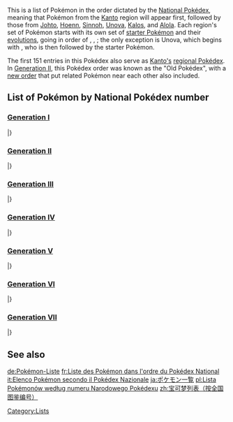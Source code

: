 {{shortcut|3|Ndex|Olddex|Natdex}}
This is a list of Pokémon in the order dictated by the [[National Pokédex]], meaning that Pokémon from the [[Kanto]] region will appear first, followed by those from [[Johto]], [[Hoenn]], [[Sinnoh]], [[Unova]], [[Kalos]], and [[Alola]]. Each region's set of Pokémon starts with its own set of [[starter Pokémon]] and their [[evolution]]s, going in order of {{t|Grass}}, {{t|Fire}}, {{t|Water}}; the only exception is Unova, which begins with {{p|Victini}}, who is then followed by the starter Pokémon.

The first 151 entries in this Pokédex also serve as [[List of Pokémon by Kanto Pokédex number|Kanto's]] [[regional Pokédex]]. In [[Generation II]], this Pokédex order was known as the "Old Pokédex", with a [[List of Pokémon by New Pokédex number|new order]] that put related Pokémon near each other also included. 

==List of Pokémon by National Pokédex number==
===[[Generation I]]===
{{rdexh|red|green|dexname={{color2|000|List of Pokémon by Kanto Pokédex number|Kdex}}}}
{{rdex|001|001|Bulbasaur|2|Grass|Poison}}
{{rdex|002|002|Ivysaur|2|Grass|Poison}}
{{rdex|003|003|Venusaur|2|Grass|Poison}}
{{rdex|004|004|Charmander|1|Fire}}
{{rdex|005|005|Charmeleon|1|Fire}}
{{rdex|006|006|Charizard|2|Fire|Flying}}
{{rdex|007|007|Squirtle|1|Water}}
{{rdex|008|008|Wartortle|1|Water}}
{{rdex|009|009|Blastoise|1|Water}}
{{rdex|010|010|Caterpie|1|Bug}}
{{rdex|011|011|Metapod|1|Bug}}
{{rdex|012|012|Butterfree|2|Bug|Flying}}
{{rdex|013|013|Weedle|2|Bug|Poison}}
{{rdex|014|014|Kakuna|2|Bug|Poison}}
{{rdex|015|015|Beedrill|2|Bug|Poison}}
{{rdex|016|016|Pidgey|2|Normal|Flying}}
{{rdex|017|017|Pidgeotto|2|Normal|Flying}}
{{rdex|018|018|Pidgeot|2|Normal|Flying}}
{{rdex|019|019|Rattata|1|Normal}}
{{rdex||019A|Rattata|2|Dark|Normal}}
{{rdex|020|020|Raticate|1|Normal}}
{{rdex||020A|Raticate|2|Dark|Normal}}
{{rdex|021|021|Spearow|2|Normal|Flying}}
{{rdex|022|022|Fearow|2|Normal|Flying}}
{{rdex|023|023|Ekans|1|Poison}}
{{rdex|024|024|Arbok|1|Poison}}
{{rdex|025|025|Pikachu|1|Electric}}
{{rdex|026|026|Raichu|1|Electric}}
{{rdex||026A|Raichu|2|Electric|Psychic}}
{{rdex|027|027|Sandshrew|1|Ground}}
{{rdex||027A|Sandshrew|2|Ice|Steel}}
{{rdex|028|028|Sandslash|1|Ground}}
{{rdex||028A|Sandslash|2|Ice|Steel}}
{{rdex|029|029|Nidoran♀|1|Poison}}
{{rdex|030|030|Nidorina|1|Poison}}
{{rdex|031|031|Nidoqueen|2|Poison|Ground}}
{{rdex|032|032|Nidoran♂|1|Poison}}
{{rdex|033|033|Nidorino|1|Poison}}
{{rdex|034|034|Nidoking|2|Poison|Ground}}
{{rdex|035|035|Clefairy|1|Fairy}}
{{rdex|036|036|Clefable|1|Fairy}}
{{rdex|037|037|Vulpix|1|Fire}}
{{rdex||037A|Vulpix|1|Ice}}
{{rdex|038|038|Ninetales|1|Fire}}
{{rdex||038A|Ninetales|2|Ice|Fairy}}
{{rdex|039|039|Jigglypuff|2|Normal|Fairy}}
{{rdex|040|040|Wigglytuff|2|Normal|Fairy}}
{{rdex|041|041|Zubat|2|Poison|Flying}}
{{rdex|042|042|Golbat|2|Poison|Flying}}
{{rdex|043|043|Oddish|2|Grass|Poison}}
{{rdex|044|044|Gloom|2|Grass|Poison}}
{{rdex|045|045|Vileplume|2|Grass|Poison}}
{{rdex|046|046|Paras|2|Bug|Grass}}
{{rdex|047|047|Parasect|2|Bug|Grass}}
{{rdex|048|048|Venonat|2|Bug|Poison}}
{{rdex|049|049|Venomoth|2|Bug|Poison}}
{{rdex|050|050|Diglett|1|Ground}}
{{rdex||050A|Diglett|2|Ground|Steel}}
{{rdex|051|051|Dugtrio|1|Ground}}
{{rdex||051A|Dugtrio|2|Ground|Steel}}
{{rdex|052|052|Meowth|1|Normal}}
{{rdex||052A|Meowth|1|Dark}}
{{rdex|053|053|Persian|1|Normal}}
{{rdex||053A|Persian|1|Dark}}
{{rdex|054|054|Psyduck|1|Water}}
{{rdex|055|055|Golduck|1|Water}}
{{rdex|056|056|Mankey|1|Fighting}}
{{rdex|057|057|Primeape|1|Fighting}}
{{rdex|058|058|Growlithe|1|Fire}}
{{rdex|059|059|Arcanine|1|Fire}}
{{rdex|060|060|Poliwag|1|Water}}
{{rdex|061|061|Poliwhirl|1|Water}}
{{rdex|062|062|Poliwrath|2|Water|Fighting}}
{{rdex|063|063|Abra|1|Psychic}}
{{rdex|064|064|Kadabra|1|Psychic}}
{{rdex|065|065|Alakazam|1|Psychic}}
{{rdex|066|066|Machop|1|Fighting}}
{{rdex|067|067|Machoke|1|Fighting}}
{{rdex|068|068|Machamp|1|Fighting}}
{{rdex|069|069|Bellsprout|2|Grass|Poison}}
{{rdex|070|070|Weepinbell|2|Grass|Poison}}
{{rdex|071|071|Victreebel|2|Grass|Poison}}
{{rdex|072|072|Tentacool|2|Water|Poison}}
{{rdex|073|073|Tentacruel|2|Water|Poison}}
{{rdex|074|074|Geodude|2|Rock|Ground}}
{{rdex||074A|Geodude|2|Rock|Electric}}
{{rdex|075|075|Graveler|2|Rock|Ground}}
{{rdex||075A|Graveler|2|Rock|Electric}}
{{rdex|076|076|Golem|2|Rock|Ground}}
{{rdex||076A|Golem|2|Rock|Electric}}
{{rdex|077|077|Ponyta|1|Fire}}
{{rdex|078|078|Rapidash|1|Fire}}
{{rdex|079|079|Slowpoke|2|Water|Psychic}}
{{rdex|080|080|Slowbro|2|Water|Psychic}}
{{rdex|081|081|Magnemite|2|Electric|Steel}}
{{rdex|082|082|Magneton|2|Electric|Steel}}
{{rdex|083|083|Farfetch'd|2|Normal|Flying}}
{{rdex|084|084|Doduo|2|Normal|Flying}}
{{rdex|085|085|Dodrio|2|Normal|Flying}}
{{rdex|086|086|Seel|1|Water}}
{{rdex|087|087|Dewgong|2|Water|Ice}}
{{rdex|088|088|Grimer|1|Poison}}
{{rdex||088A|Grimer|2|Poison|Dark}}
{{rdex|089|089|Muk|1|Poison}}
{{rdex||089A|Muk|2|Poison|Dark}}
{{rdex|090|090|Shellder|1|Water}}
{{rdex|091|091|Cloyster|2|Water|Ice}}
{{rdex|092|092|Gastly|2|Ghost|Poison}}
{{rdex|093|093|Haunter|2|Ghost|Poison}}
{{rdex|094|094|Gengar|2|Ghost|Poison}}
{{rdex|095|095|Onix|2|Rock|Ground}}
{{rdex|096|096|Drowzee|1|Psychic}}
{{rdex|097|097|Hypno|1|Psychic}}
{{rdex|098|098|Krabby|1|Water}}
{{rdex|099|099|Kingler|1|Water}}
{{rdex|100|100|Voltorb|1|Electric}}
{{rdex|101|101|Electrode|1|Electric}}
{{rdex|102|102|Exeggcute|2|Grass|Psychic}}
{{rdex|103|103|Exeggutor|2|Grass|Psychic}}
{{rdex||103A|Exeggutor|2|Grass|Dragon}}
{{rdex|104|104|Cubone|1|Ground}}
{{rdex|105|105|Marowak|1|Ground}}
{{rdex||105A|Marowak|2|Fire|Ghost}}
{{rdex|106|106|Hitmonlee|1|Fighting}}
{{rdex|107|107|Hitmonchan|1|Fighting}}
{{rdex|108|108|Lickitung|1|Normal}}
{{rdex|109|109|Koffing|1|Poison}}
{{rdex|110|110|Weezing|1|Poison}}
{{rdex|111|111|Rhyhorn|2|Ground|Rock}}
{{rdex|112|112|Rhydon|2|Ground|Rock}}
{{rdex|113|113|Chansey|1|Normal}}
{{rdex|114|114|Tangela|1|Grass}}
{{rdex|115|115|Kangaskhan|1|Normal}}
{{rdex|116|116|Horsea|1|Water}}
{{rdex|117|117|Seadra|1|Water}}
{{rdex|118|118|Goldeen|1|Water}}
{{rdex|119|119|Seaking|1|Water}}
{{rdex|120|120|Staryu|1|Water}}
{{rdex|121|121|Starmie|2|Water|Psychic}}
{{rdex|122|122|Mr. Mime|2|Psychic|Fairy}}
{{rdex|123|123|Scyther|2|Bug|Flying}}
{{rdex|124|124|Jynx|2|Ice|Psychic}}
{{rdex|125|125|Electabuzz|1|Electric}}
{{rdex|126|126|Magmar|1|Fire}}
{{rdex|127|127|Pinsir|1|Bug}}
{{rdex|128|128|Tauros|1|Normal}}
{{rdex|129|129|Magikarp|1|Water}}
{{rdex|130|130|Gyarados|2|Water|Flying}}
{{rdex|131|131|Lapras|2|Water|Ice}}
{{rdex|132|132|Ditto|1|Normal}}
{{rdex|133|133|Eevee|1|Normal}}
{{rdex|134|134|Vaporeon|1|Water}}
{{rdex|135|135|Jolteon|1|Electric}}
{{rdex|136|136|Flareon|1|Fire}}
{{rdex|137|137|Porygon|1|Normal}}
{{rdex|138|138|Omanyte|2|Rock|Water}}
{{rdex|139|139|Omastar|2|Rock|Water}}
{{rdex|140|140|Kabuto|2|Rock|Water}}
{{rdex|141|141|Kabutops|2|Rock|Water}}
{{rdex|142|142|Aerodactyl|2|Rock|Flying}}
{{rdex|143|143|Snorlax|1|Normal}}
{{rdex|144|144|Articuno|2|Ice|Flying}}
{{rdex|145|145|Zapdos|2|Electric|Flying}}
{{rdex|146|146|Moltres|2|Fire|Flying}}
{{rdex|147|147|Dratini|1|Dragon}}
{{rdex|148|148|Dragonair|1|Dragon}}
{{rdex|149|149|Dragonite|2|Dragon|Flying}}
{{rdex|150|150|Mewtwo|1|Psychic}}
{{rdex|151|151|Mew|1|Psychic}}
|}

===[[Generation II]]===
{{rdexh|gold|silver|dexname={{color2|000|List of Pokémon by Johto Pokédex number|Jdex}}}}
{{rdex|001|152|Chikorita|1|Grass}}
{{rdex|002|153|Bayleef|1|Grass}}
{{rdex|003|154|Meganium|1|Grass}}
{{rdex|004|155|Cyndaquil|1|Fire}}
{{rdex|005|156|Quilava|1|Fire}}
{{rdex|006|157|Typhlosion|1|Fire}}
{{rdex|007|158|Totodile|1|Water}}
{{rdex|008|159|Croconaw|1|Water}}
{{rdex|009|160|Feraligatr|1|Water}}
{{rdex|019|161|Sentret|1|Normal}}
{{rdex|020|162|Furret|1|Normal}}
{{rdex|015|163|Hoothoot|2|Normal|Flying}}
{{rdex|016|164|Noctowl|2|Normal|Flying}}
{{rdex|030|165|Ledyba|2|Bug|Flying}}
{{rdex|031|166|Ledian|2|Bug|Flying}}
{{rdex|032|167|Spinarak|2|Bug|Poison}}
{{rdex|033|168|Ariados|2|Bug|Poison}}
{{rdex|039|169|Crobat|2|Poison|Flying}}
{{rdex|176|170|Chinchou|2|Water|Electric}}
{{rdex|177|171|Lanturn|2|Water|Electric}}
{{rdex|021|172|Pichu|1|Electric}}
{{rdex|040|173|Cleffa|1|Fairy}}
{{rdex|044|174|Igglybuff|2|Normal|Fairy}}
{{rdex|046|175|Togepi|1|Fairy}}
{{rdex|047|176|Togetic|2|Fairy|Flying}}
{{rdex|161|177|Natu|2|Psychic|Flying}}
{{rdex|162|178|Xatu|2|Psychic|Flying}}
{{rdex|053|179|Mareep|1|Electric}}
{{rdex|054|180|Flaaffy|1|Electric}}
{{rdex|055|181|Ampharos|1|Electric}}
{{rdex|086|182|Bellossom|1|Grass}}
{{rdex|132|183|Marill|2|Water|Fairy}}
{{rdex|133|184|Azumarill|2|Water|Fairy}}
{{rdex|107|185|Sudowoodo|1|Rock}}
{{rdex|075|186|Politoed|1|Water}}
{{rdex|067|187|Hoppip|2|Grass|Flying}}
{{rdex|068|188|Skiploom|2|Grass|Flying}}
{{rdex|069|189|Jumpluff|2|Grass|Flying}}
{{rdex|123|190|Aipom|1|Normal}}
{{rdex|103|191|Sunkern|1|Grass}}
{{rdex|104|192|Sunflora|1|Grass}}
{{rdex|101|193|Yanma|2|Bug|Flying}}
{{rdex|056|194|Wooper|2|Water|Ground}}
{{rdex|057|195|Quagsire|2|Water|Ground}}
{{rdex|188|196|Espeon|1|Psychic}}
{{rdex|189|197|Umbreon|1|Dark}}
{{rdex|213|198|Murkrow|2|Dark|Flying}}
{{rdex|082|199|Slowking|2|Water|Psychic}}
{{rdex|219|200|Misdreavus|1|Ghost}}
{{rdex|061|201|Unown|1|Psychic}}
{{rdex|108|202|Wobbuffet|1|Psychic}}
{{rdex|149|203|Girafarig|2|Normal|Psychic}}
{{rdex|093|204|Pineco|1|Bug}}
{{rdex|094|205|Forretress|2|Bug|Steel}}
{{rdex|052|206|Dunsparce|1|Normal}}
{{rdex|193|207|Gligar|2|Ground|Flying}}
{{rdex|063|208|Steelix|2|Steel|Ground}}
{{rdex|125|209|Snubbull|1|Fairy}}
{{rdex|126|210|Granbull|1|Fairy}}
{{rdex|163|211|Qwilfish|2|Water|Poison}}
{{rdex|112|212|Scizor|2|Bug|Steel}}
{{rdex|168|213|Shuckle|2|Bug|Rock}}
{{rdex|114|214|Heracross|2|Bug|Fighting}}
{{rdex|218|215|Sneasel|2|Dark|Ice}}
{{rdex|198|216|Teddiursa|1|Normal}}
{{rdex|199|217|Ursaring|1|Normal}}
{{rdex|216|218|Slugma|1|Fire}}
{{rdex|217|219|Magcargo|2|Fire|Rock}}
{{rdex|195|220|Swinub|2|Ice|Ground}}
{{rdex|196|221|Piloswine|2|Ice|Ground}}
{{rdex|173|222|Corsola|2|Water|Rock}}
{{rdex|174|223|Remoraid|1|Water}}
{{rdex|175|224|Octillery|1|Water}}
{{rdex|194|225|Delibird|2|Ice|Flying}}
{{rdex|202|226|Mantine|2|Water|Flying}}
{{rdex|203|227|Skarmory|2|Steel|Flying}}
{{rdex|214|228|Houndour|2|Dark|Fire}}
{{rdex|215|229|Houndoom|2|Dark|Fire}}
{{rdex|192|230|Kingdra|2|Water|Dragon}}
{{rdex|200|231|Phanpy|1|Ground}}
{{rdex|201|232|Donphan|1|Ground}}
{{rdex|221|233|Porygon2|1|Normal}}
{{rdex|131|234|Stantler|1|Normal}}
{{rdex|159|235|Smeargle|1|Normal}}
{{rdex|145|236|Tyrogue|1|Fighting}}
{{rdex|148|237|Hitmontop|1|Fighting}}
{{rdex|154|238|Smoochum|2|Ice|Psychic}}
{{rdex|156|239|Elekid|1|Electric}}
{{rdex|152|240|Magby|1|Fire}}
{{rdex|151|241|Miltank|1|Normal}}
{{rdex|223|242|Blissey|1|Normal}}
{{rdex|243|243|Raikou|1|Electric}}
{{rdex|244|244|Entei|1|Fire}}
{{rdex|245|245|Suicune|1|Water}}
{{rdex|249|246|Larvitar|2|Rock|Ground}}
{{rdex|250|247|Pupitar|2|Rock|Ground}}
{{rdex|251|248|Tyranitar|2|Rock|Dark}}
{{rdex|252|249|Lugia|2|Psychic|Flying}}
{{rdex|253|250|Ho-Oh|2|Fire|Flying}}
{{rdex|256|251|Celebi|2|Psychic|Grass}}
|}

===[[Generation III]]===
{{rdexh|ruby|sapphire|dexname={{color2|000|List of Pokémon by Hoenn Pokédex number|Hdex}}}}
{{rdex|001|252|Treecko|1|Grass}}
{{rdex|002|253|Grovyle|1|Grass}}
{{rdex|003|254|Sceptile|1|Grass}}
{{rdex|004|255|Torchic|1|Fire}}
{{rdex|005|256|Combusken|2|Fire|Fighting}}
{{rdex|006|257|Blaziken|2|Fire|Fighting}}
{{rdex|007|258|Mudkip|1|Water}}
{{rdex|008|259|Marshtomp|2|Water|Ground}}
{{rdex|009|260|Swampert|2|Water|Ground}}
{{rdex|010|261|Poochyena|1|Dark}}
{{rdex|011|262|Mightyena|1|Dark}}
{{rdex|012|263|Zigzagoon|1|Normal}}
{{rdex|013|264|Linoone|1|Normal}}
{{rdex|014|265|Wurmple|1|Bug}}
{{rdex|015|266|Silcoon|1|Bug}}
{{rdex|016|267|Beautifly|2|Bug|Flying}}
{{rdex|017|268|Cascoon|1|Bug}}
{{rdex|018|269|Dustox|2|Bug|Poison}}
{{rdex|019|270|Lotad|2|Water|Grass}}
{{rdex|020|271|Lombre|2|Water|Grass}}
{{rdex|021|272|Ludicolo|2|Water|Grass}}
{{rdex|022|273|Seedot|1|Grass}}
{{rdex|023|274|Nuzleaf|2|Grass|Dark}}
{{rdex|024|275|Shiftry|2|Grass|Dark}}
{{rdex|025|276|Taillow|2|Normal|Flying}}
{{rdex|026|277|Swellow|2|Normal|Flying}}
{{rdex|027|278|Wingull|2|Water|Flying}}
{{rdex|028|279|Pelipper|2|Water|Flying}}
{{rdex|029|280|Ralts|2|Psychic|Fairy}}
{{rdex|030|281|Kirlia|2|Psychic|Fairy}}
{{rdex|031|282|Gardevoir|2|Psychic|Fairy}}
{{rdex|032|283|Surskit|2|Bug|Water}}
{{rdex|033|284|Masquerain|2|Bug|Flying}}
{{rdex|034|285|Shroomish|1|Grass}}
{{rdex|035|286|Breloom|2|Grass|Fighting}}
{{rdex|036|287|Slakoth|1|Normal}}
{{rdex|037|288|Vigoroth|1|Normal}}
{{rdex|038|289|Slaking|1|Normal}}
{{rdex|042|290|Nincada|2|Bug|Ground}}
{{rdex|043|291|Ninjask|2|Bug|Flying}}
{{rdex|044|292|Shedinja|2|Bug|Ghost}}
{{rdex|045|293|Whismur|1|Normal}}
{{rdex|046|294|Loudred|1|Normal}}
{{rdex|047|295|Exploud|1|Normal}}
{{rdex|048|296|Makuhita|1|Fighting}}
{{rdex|049|297|Hariyama|1|Fighting}}
{{rdex|054|298|Azurill|2|Normal|Fairy}}
{{rdex|060|299|Nosepass|1|Rock}}
{{rdex|061|300|Skitty|1|Normal}}
{{rdex|062|301|Delcatty|1|Normal}}
{{rdex|068|302|Sableye|2|Dark|Ghost}}
{{rdex|069|303|Mawile|2|Steel|Fairy}}
{{rdex|070|304|Aron|2|Steel|Rock}}
{{rdex|071|305|Lairon|2|Steel|Rock}}
{{rdex|072|306|Aggron|2|Steel|Rock}}
{{rdex|076|307|Meditite|2|Fighting|Psychic}}
{{rdex|077|308|Medicham|2|Fighting|Psychic}}
{{rdex|078|309|Electrike|1|Electric}}
{{rdex|079|310|Manectric|1|Electric}}
{{rdex|080|311|Plusle|1|Electric}}
{{rdex|081|312|Minun|1|Electric}}
{{rdex|086|313|Volbeat|1|Bug}}
{{rdex|087|314|Illumise|1|Bug}}
{{rdex|094|315|Roselia|2|Grass|Poison}}
{{rdex|095|316|Gulpin|1|Poison}}
{{rdex|096|317|Swalot|1|Poison}}
{{rdex|097|318|Carvanha|2|Water|Dark}}
{{rdex|098|319|Sharpedo|2|Water|Dark}}
{{rdex|099|320|Wailmer|1|Water}}
{{rdex|100|321|Wailord|1|Water}}
{{rdex|101|322|Numel|2|Fire|Ground}}
{{rdex|102|323|Camerupt|2|Fire|Ground}}
{{rdex|105|324|Torkoal|1|Fire}}
{{rdex|110|325|Spoink|1|Psychic}}
{{rdex|111|326|Grumpig|1|Psychic}}
{{rdex|114|327|Spinda|1|Normal}}
{{rdex|116|328|Trapinch|1|Ground}}
{{rdex|117|329|Vibrava|2|Ground|Dragon}}
{{rdex|118|330|Flygon|2|Ground|Dragon}}
{{rdex|119|331|Cacnea|1|Grass}}
{{rdex|120|332|Cacturne|2|Grass|Dark}}
{{rdex|121|333|Swablu|2|Normal|Flying}}
{{rdex|122|334|Altaria|2|Dragon|Flying}}
{{rdex|123|335|Zangoose|1|Normal}}
{{rdex|124|336|Seviper|1|Poison}}
{{rdex|125|337|Lunatone|2|Rock|Psychic}}
{{rdex|126|338|Solrock|2|Rock|Psychic}}
{{rdex|127|339|Barboach|2|Water|Ground}}
{{rdex|128|340|Whiscash|2|Water|Ground}}
{{rdex|129|341|Corphish|1|Water}}
{{rdex|130|342|Crawdaunt|2|Water|Dark}}
{{rdex|131|343|Baltoy|2|Ground|Psychic}}
{{rdex|132|344|Claydol|2|Ground|Psychic}}
{{rdex|133|345|Lileep|2|Rock|Grass}}
{{rdex|134|346|Cradily|2|Rock|Grass}}
{{rdex|135|347|Anorith|2|Rock|Bug}}
{{rdex|136|348|Armaldo|2|Rock|Bug}}
{{rdex|140|349|Feebas|1|Water}}
{{rdex|141|350|Milotic|1|Water}}
{{rdex|142|351|Castform|1|Normal}}
{{rdex|142|351S|Castform|1|Fire}}
{{rdex|142|351R|Castform|1|Water}}
{{rdex|142|351H|Castform|1|Ice}}
{{rdex|145|352|Kecleon|1|Normal}}
{{rdex|146|353|Shuppet|1|Ghost}}
{{rdex|147|354|Banette|1|Ghost}}
{{rdex|148|355|Duskull|1|Ghost}}
{{rdex|149|356|Dusclops|1|Ghost}}
{{rdex|150|357|Tropius|2|Grass|Flying}}
{{rdex|151|358|Chimecho|1|Psychic}}
{{rdex|152|359|Absol|1|Dark}}
{{rdex|160|360|Wynaut|1|Psychic}}
{{rdex|171|361|Snorunt|1|Ice}}
{{rdex|172|362|Glalie|1|Ice}}
{{rdex|173|363|Spheal|2|Ice|Water}}
{{rdex|174|364|Sealeo|2|Ice|Water}}
{{rdex|175|365|Walrein|2|Ice|Water}}
{{rdex|176|366|Clamperl|1|Water}}
{{rdex|177|367|Huntail|1|Water}}
{{rdex|178|368|Gorebyss|1|Water}}
{{rdex|179|369|Relicanth|2|Water|Rock}}
{{rdex|183|370|Luvdisc|1|Water}}
{{rdex|187|371|Bagon|1|Dragon}}
{{rdex|188|372|Shelgon|1|Dragon}}
{{rdex|189|373|Salamence|2|Dragon|Flying}}
{{rdex|190|374|Beldum|2|Steel|Psychic}}
{{rdex|191|375|Metang|2|Steel|Psychic}}
{{rdex|192|376|Metagross|2|Steel|Psychic}}
{{rdex|193|377|Regirock|1|Rock}}
{{rdex|194|378|Regice|1|Ice}}
{{rdex|195|379|Registeel|1|Steel}}
{{rdex|196|380|Latias|2|Dragon|Psychic}}
{{rdex|197|381|Latios|2|Dragon|Psychic}}
{{rdex|198|382|Kyogre|1|Water}}
{{rdex|199|383|Groudon|1|Ground}}
{{rdex|200|384|Rayquaza|2|Dragon|Flying}}
{{rdex|201|385|Jirachi|2|Steel|Psychic}}
{{rdex|202|386|Deoxys|1|Psychic}}
{{rdex|202|386A|Deoxys|1|Psychic}}
{{rdex|202|386D|Deoxys|1|Psychic}}
{{rdex|202|386S|Deoxys|1|Psychic}}
|}

===[[Generation IV]]===
{{rdexh|diamond|pearl|dexname={{color2|000|List of Pokémon by Sinnoh Pokédex number|Sdex}}}}
{{rdex|001|387|Turtwig|1|Grass}}
{{rdex|002|388|Grotle|1|Grass}}
{{rdex|003|389|Torterra|2|Grass|Ground}}
{{rdex|004|390|Chimchar|1|Fire}}
{{rdex|005|391|Monferno|2|Fire|Fighting}}
{{rdex|006|392|Infernape|2|Fire|Fighting}}
{{rdex|007|393|Piplup|1|Water}}
{{rdex|008|394|Prinplup|1|Water}}
{{rdex|009|395|Empoleon|2|Water|Steel}}
{{rdex|010|396|Starly|2|Normal|Flying}}
{{rdex|011|397|Staravia|2|Normal|Flying}}
{{rdex|012|398|Staraptor|2|Normal|Flying}}
{{rdex|013|399|Bidoof|1|Normal}}
{{rdex|014|400|Bibarel|2|Normal|Water}}
{{rdex|015|401|Kricketot|1|Bug}}
{{rdex|016|402|Kricketune|1|Bug}}
{{rdex|017|403|Shinx|1|Electric}}
{{rdex|018|404|Luxio|1|Electric}}
{{rdex|019|405|Luxray|1|Electric}}
{{rdex|025|406|Budew|2|Grass|Poison}}
{{rdex|027|407|Roserade|2|Grass|Poison}}
{{rdex|036|408|Cranidos|1|Rock}}
{{rdex|037|409|Rampardos|1|Rock}}
{{rdex|038|410|Shieldon|2|Rock|Steel}}
{{rdex|039|411|Bastiodon|2|Rock|Steel}}
{{rdex|045|412|Burmy|1|Bug}}
{{rdex|045|412G|Burmy|1|Bug}}
{{rdex|045|412S|Burmy|1|Bug}}
{{rdex|046|413|Wormadam|2|Bug|Grass}}
{{rdex|046|413G|Wormadam|2|Bug|Ground}}
{{rdex|046|413S|Wormadam|2|Bug|Steel}}
{{rdex|047|414|Mothim|2|Bug|Flying}}
{{rdex|053|415|Combee|2|Bug|Flying}}
{{rdex|054|416|Vespiquen|2|Bug|Flying}}
{{rdex|055|417|Pachirisu|1|Electric}}
{{rdex|056|418|Buizel|1|Water}}
{{rdex|057|419|Floatzel|1|Water}}
{{rdex|058|420|Cherubi|1|Grass}}
{{rdex|059|421|Cherrim|1|Grass}}
{{rdex|060|422|Shellos|1|Water}}
{{rdex|060|422E|Shellos|1|Water}}
{{rdex|061|423|Gastrodon|2|Water|Ground}}
{{rdex|061|423E|Gastrodon|2|Water|Ground}}
{{rdex|064|424|Ambipom|1|Normal}}
{{rdex|065|425|Drifloon|2|Ghost|Flying}}
{{rdex|066|426|Drifblim|2|Ghost|Flying}}
{{rdex|067|427|Buneary|1|Normal}}
{{rdex|068|428|Lopunny|1|Normal}}
{{rdex|073|429|Mismagius|1|Ghost}}
{{rdex|075|430|Honchkrow|2|Dark|Flying}}
{{rdex|076|431|Glameow|1|Normal}}
{{rdex|077|432|Purugly|1|Normal}}
{{rdex|082|433|Chingling|1|Psychic}}
{{rdex|084|434|Stunky|2|Poison|Dark}}
{{rdex|085|435|Skuntank|2|Poison|Dark}}
{{rdex|088|436|Bronzor|2|Steel|Psychic}}
{{rdex|089|437|Bronzong|2|Steel|Psychic}}
{{rdex|092|438|Bonsly|1|Rock}}
{{rdex|094|439|Mime Jr.|2|Psychic|Fairy}}
{{rdex|096|440|Happiny|1|Normal}}
{{rdex|102|441|Chatot|2|Normal|Flying}}
{{rdex|108|442|Spiritomb|2|Ghost|Dark}}
{{rdex|109|443|Gible|2|Dragon|Ground}}
{{rdex|110|444|Gabite|2|Dragon|Ground}}
{{rdex|111|445|Garchomp|2|Dragon|Ground}}
{{rdex|112|446|Munchlax|1|Normal}}
{{rdex|115|447|Riolu|1|Fighting}}
{{rdex|116|448|Lucario|2|Fighting|Steel}}
{{rdex|122|449|Hippopotas|1|Ground}}
{{rdex|123|450|Hippowdon|1|Ground}}
{{rdex|127|451|Skorupi|2|Poison|Bug}}
{{rdex|128|452|Drapion|2|Poison|Dark}}
{{rdex|129|453|Croagunk|2|Poison|Fighting}}
{{rdex|130|454|Toxicroak|2|Poison|Fighting}}
{{rdex|131|455|Carnivine|1|Grass}}
{{rdex|134|456|Finneon|1|Water}}
{{rdex|135|457|Lumineon|1|Water}}
{{rdex|140|458|Mantyke|2|Water|Flying}}
{{rdex|142|459|Snover|2|Grass|Ice}}
{{rdex|143|460|Abomasnow|2|Grass|Ice}}
{{rdex|145|461|Weavile|2|Dark|Ice}}
{{rdex|180|462|Magnezone|2|Electric|Steel}}
{{rdex|162|463|Lickilicky|1|Normal}}
{{rdex|188|464|Rhyperior|2|Ground|Rock}}
{{rdex|182|465|Tangrowth|1|Grass}}
{{rdex|199|466|Electivire|1|Electric}}
{{rdex|202|467|Magmortar|1|Fire}}
{{rdex|175|468|Togekiss|2|Fairy|Flying}}
{{rdex|184|469|Yanmega|2|Bug|Flying}}
{{rdex|169|470|Leafeon|1|Grass}}
{{rdex|170|471|Glaceon|1|Ice}}
{{rdex|154|472|Gliscor|2|Ground|Flying}}
{{rdex|205|473|Mamoswine|2|Ice|Ground}}
{{rdex|194|474|Porygon-Z|1|Normal}}
{{rdex|160|475|Gallade|2|Psychic|Fighting}}
{{rdex|156|476|Probopass|2|Rock|Steel}}
{{rdex|191|477|Dusknoir|1|Ghost}}
{{rdex|208|478|Froslass|2|Ice|Ghost}}
{{rdex|152|479|Rotom|2|Electric|Ghost}}
{{rdex|152|479O|Rotom|2|Electric|Fire}}
{{rdex|152|479W|Rotom|2|Electric|Water}}
{{rdex|152|479R|Rotom|2|Electric|Ice}}
{{rdex|152|479F|Rotom|2|Electric|Flying}}
{{rdex|152|479L|Rotom|2|Electric|Grass}}
{{rdex|146|480|Uxie|1|Psychic}}
{{rdex|147|481|Mesprit|1|Psychic}}
{{rdex|148|482|Azelf|1|Psychic}}
{{rdex|149|483|Dialga|2|Steel|Dragon}}
{{rdex|150|484|Palkia|2|Water|Dragon}}
{{rdex||485|Heatran|2|Fire|Steel}}
{{rdex||486|Regigigas|1|Normal}}
{{rdex|210|487|Giratina|2|Ghost|Dragon}}
{{rdex|210|487O|Giratina|2|Ghost|Dragon}}
{{rdex||488|Cresselia|1|Psychic}}
{{rdex||489|Phione|1|Water}}
{{rdex|151|490|Manaphy|1|Water}}
{{rdex||491|Darkrai|1|Dark}}
{{rdex||492|Shaymin|1|Grass}}
{{rdex||492S|Shaymin|2|Grass|Flying}}
{{rdex||493|Arceus|1|Normal}}
|}

===[[Generation V]]===
{{rdexh|black|white|dexname={{color2|000|List of Pokémon by Unova Pokédex number|Udex}}}}
{{rdex|000|494|Victini|2|Psychic|Fire}}
{{rdex|001|495|Snivy|1|Grass}}
{{rdex|002|496|Servine|1|Grass}}
{{rdex|003|497|Serperior|1|Grass}}
{{rdex|004|498|Tepig|1|Fire}}
{{rdex|005|499|Pignite|2|Fire|Fighting}}
{{rdex|006|500|Emboar|2|Fire|Fighting}}
{{rdex|007|501|Oshawott|1|Water}}
{{rdex|008|502|Dewott|1|Water}}
{{rdex|009|503|Samurott|1|Water}}
{{rdex|010|504|Patrat|1|Normal}}
{{rdex|011|505|Watchog|1|Normal}}
{{rdex|012|506|Lillipup|1|Normal}}
{{rdex|013|507|Herdier|1|Normal}}
{{rdex|014|508|Stoutland|1|Normal}}
{{rdex|015|509|Purrloin|1|Dark}}
{{rdex|016|510|Liepard|1|Dark}}
{{rdex|017|511|Pansage|1|Grass}}
{{rdex|018|512|Simisage|1|Grass}}
{{rdex|019|513|Pansear|1|Fire}}
{{rdex|020|514|Simisear|1|Fire}}
{{rdex|021|515|Panpour|1|Water}}
{{rdex|022|516|Simipour|1|Water}}
{{rdex|023|517|Munna|1|Psychic}}
{{rdex|024|518|Musharna|1|Psychic}}
{{rdex|025|519|Pidove|2|Normal|Flying}}
{{rdex|026|520|Tranquill|2|Normal|Flying}}
{{rdex|027|521|Unfezant|2|Normal|Flying}}
{{rdex|027|521F|Unfezant|2|Normal|Flying}}
{{rdex|028|522|Blitzle|1|Electric}}
{{rdex|029|523|Zebstrika|1|Electric}}
{{rdex|030|524|Roggenrola|1|Rock}}
{{rdex|031|525|Boldore|1|Rock}}
{{rdex|032|526|Gigalith|1|Rock}}
{{rdex|033|527|Woobat|2|Psychic|Flying}}
{{rdex|034|528|Swoobat|2|Psychic|Flying}}
{{rdex|035|529|Drilbur|1|Ground}}
{{rdex|036|530|Excadrill|2|Ground|Steel}}
{{rdex|037|531|Audino|1|Normal}}
{{rdex|038|532|Timburr|1|Fighting}}
{{rdex|039|533|Gurdurr|1|Fighting}}
{{rdex|040|534|Conkeldurr|1|Fighting}}
{{rdex|041|535|Tympole|1|Water}}
{{rdex|042|536|Palpitoad|2|Water|Ground}}
{{rdex|043|537|Seismitoad|2|Water|Ground}}
{{rdex|044|538|Throh|1|Fighting}}
{{rdex|045|539|Sawk|1|Fighting}}
{{rdex|046|540|Sewaddle|2|Bug|Grass}}
{{rdex|047|541|Swadloon|2|Bug|Grass}}
{{rdex|048|542|Leavanny|2|Bug|Grass}}
{{rdex|049|543|Venipede|2|Bug|Poison}}
{{rdex|050|544|Whirlipede|2|Bug|Poison}}
{{rdex|051|545|Scolipede|2|Bug|Poison}}
{{rdex|052|546|Cottonee|2|Grass|Fairy}}
{{rdex|053|547|Whimsicott|2|Grass|Fairy}}
{{rdex|054|548|Petilil|1|Grass}}
{{rdex|055|549|Lilligant|1|Grass}}
{{rdex|056|550|Basculin|1|Water}}
{{rdex|056|550B|Basculin|1|Water}}
{{rdex|057|551|Sandile|2|Ground|Dark}}
{{rdex|058|552|Krokorok|2|Ground|Dark}}
{{rdex|059|553|Krookodile|2|Ground|Dark}}
{{rdex|060|554|Darumaka|1|Fire}}
{{rdex|061|555|Darmanitan|1|Fire}}
{{rdex|061|555Z|Darmanitan|2|Fire|Psychic}}
{{rdex|062|556|Maractus|1|Grass}}
{{rdex|063|557|Dwebble|2|Bug|Rock}}
{{rdex|064|558|Crustle|2|Bug|Rock}}
{{rdex|065|559|Scraggy|2|Dark|Fighting}}
{{rdex|066|560|Scrafty|2|Dark|Fighting}}
{{rdex|067|561|Sigilyph|2|Psychic|Flying}}
{{rdex|068|562|Yamask|1|Ghost}}
{{rdex|069|563|Cofagrigus|1|Ghost}}
{{rdex|070|564|Tirtouga|2|Water|Rock}}
{{rdex|071|565|Carracosta|2|Water|Rock}}
{{rdex|072|566|Archen|2|Rock|Flying}}
{{rdex|073|567|Archeops|2|Rock|Flying}}
{{rdex|074|568|Trubbish|1|Poison}}
{{rdex|075|569|Garbodor|1|Poison}}
{{rdex|076|570|Zorua|1|Dark}}
{{rdex|077|571|Zoroark|1|Dark}}
{{rdex|078|572|Minccino|1|Normal}}
{{rdex|079|573|Cinccino|1|Normal}}
{{rdex|080|574|Gothita|1|Psychic}}
{{rdex|081|575|Gothorita|1|Psychic}}
{{rdex|082|576|Gothitelle|1|Psychic}}
{{rdex|083|577|Solosis|1|Psychic}}
{{rdex|084|578|Duosion|1|Psychic}}
{{rdex|085|579|Reuniclus|1|Psychic}}
{{rdex|086|580|Ducklett|2|Water|Flying}}
{{rdex|087|581|Swanna|2|Water|Flying}}
{{rdex|088|582|Vanillite|1|Ice}}
{{rdex|089|583|Vanillish|1|Ice}}
{{rdex|090|584|Vanilluxe|1|Ice}}
{{rdex|091|585|Deerling|2|Normal|Grass}}
{{rdex|092|586|Sawsbuck|2|Normal|Grass}}
{{rdex|093|587|Emolga|2|Electric|Flying}}
{{rdex|094|588|Karrablast|1|Bug}}
{{rdex|095|589|Escavalier|2|Bug|Steel}}
{{rdex|096|590|Foongus|2|Grass|Poison}}
{{rdex|097|591|Amoonguss|2|Grass|Poison}}
{{rdex|098|592|Frillish|2|Water|Ghost}}
{{rdex|098|592F|Frillish|2|Water|Ghost}}
{{rdex|099|593|Jellicent|2|Water|Ghost}}
{{rdex|099|593F|Jellicent|2|Water|Ghost}}
{{rdex|100|594|Alomomola|1|Water}}
{{rdex|101|595|Joltik|2|Bug|Electric}}
{{rdex|102|596|Galvantula|2|Bug|Electric}}
{{rdex|103|597|Ferroseed|2|Grass|Steel}}
{{rdex|104|598|Ferrothorn|2|Grass|Steel}}
{{rdex|105|599|Klink|1|Steel}}
{{rdex|106|600|Klang|1|Steel}}
{{rdex|107|601|Klinklang|1|Steel}}
{{rdex|108|602|Tynamo|1|Electric}}
{{rdex|109|603|Eelektrik|1|Electric}}
{{rdex|110|604|Eelektross|1|Electric}}
{{rdex|111|605|Elgyem|1|Psychic}}
{{rdex|112|606|Beheeyem|1|Psychic}}
{{rdex|113|607|Litwick|2|Ghost|Fire}}
{{rdex|114|608|Lampent|2|Ghost|Fire}}
{{rdex|115|609|Chandelure|2|Ghost|Fire}}
{{rdex|116|610|Axew|1|Dragon}}
{{rdex|117|611|Fraxure|1|Dragon}}
{{rdex|118|612|Haxorus|1|Dragon}}
{{rdex|119|613|Cubchoo|1|Ice}}
{{rdex|120|614|Beartic|1|Ice}}
{{rdex|121|615|Cryogonal|1|Ice}}
{{rdex|122|616|Shelmet|1|Bug}}
{{rdex|123|617|Accelgor|1|Bug}}
{{rdex|124|618|Stunfisk|2|Ground|Electric}}
{{rdex|125|619|Mienfoo|1|Fighting}}
{{rdex|126|620|Mienshao|1|Fighting}}
{{rdex|127|621|Druddigon|1|Dragon}}
{{rdex|128|622|Golett|2|Ground|Ghost}}
{{rdex|129|623|Golurk|2|Ground|Ghost}}
{{rdex|130|624|Pawniard|2|Dark|Steel}}
{{rdex|131|625|Bisharp|2|Dark|Steel}}
{{rdex|132|626|Bouffalant|1|Normal}}
{{rdex|133|627|Rufflet|2|Normal|Flying}}
{{rdex|134|628|Braviary|2|Normal|Flying}}
{{rdex|135|629|Vullaby|2|Dark|Flying}}
{{rdex|136|630|Mandibuzz|2|Dark|Flying}} 
{{rdex|137|631|Heatmor|1|Fire}}
{{rdex|138|632|Durant|2|Bug|Steel}}
{{rdex|139|633|Deino|2|Dark|Dragon}}
{{rdex|140|634|Zweilous|2|Dark|Dragon}}
{{rdex|141|635|Hydreigon|2|Dark|Dragon}}
{{rdex|142|636|Larvesta|2|Bug|Fire}}
{{rdex|143|637|Volcarona|2|Bug|Fire}}
{{rdex|144|638|Cobalion|2|Steel|Fighting}}
{{rdex|145|639|Terrakion|2|Rock|Fighting}}
{{rdex|146|640|Virizion|2|Grass|Fighting}}
{{rdex|147|641|Tornadus|1|Flying}}
{{rdex|148|642|Thundurus|2|Electric|Flying}}
{{rdex|149|643|Reshiram|2|Dragon|Fire}}
{{rdex|150|644|Zekrom|2|Dragon|Electric}}
{{rdex|151|645|Landorus|2|Ground|Flying}}
{{rdex|152|646|Kyurem|2|Dragon|Ice}}
{{rdex|153|647|Keldeo|2|Water|Fighting}}
{{rdex|154|648|Meloetta|2|Normal|Psychic}}
{{rdex|154|648P|Meloetta|2|Normal|Fighting}}
{{rdex|155|649|Genesect|2|Bug|Steel}}
|}

===[[Generation VI]]===
{{rdexh|X|Y|dexname={{color2|000|List of Pokémon by Kalos Pokédex number|<small>Ce/Co/Mo</small><br/>Kdex}}}}
{{rdex|001Ce|650|Chespin|1|Grass}}
{{rdex|002Ce|651|Quilladin|1|Grass}}
{{rdex|003Ce|652|Chesnaught|2|Grass|Fighting}}
{{rdex|004Ce|653|Fennekin|1|Fire}}
{{rdex|005Ce|654|Braixen|1|Fire}}
{{rdex|006Ce|655|Delphox|2|Fire|Psychic}}
{{rdex|007Ce|656|Froakie|1|Water}}
{{rdex|008Ce|657|Frogadier|1|Water}}
{{rdex|009Ce|658|Greninja|2|Water|Dark}}
{{rdex|010Ce|659|Bunnelby|1|Normal}}
{{rdex|011Ce|660|Diggersby|2|Normal|Ground}}
{{rdex|014Ce|661|Fletchling|2|Normal|Flying}}
{{rdex|015Ce|662|Fletchinder|2|Fire|Flying}}
{{rdex|016Ce|663|Talonflame|2|Fire|Flying}}
{{rdex|020Ce|664|Scatterbug|1|Bug}}
{{rdex|021Ce|665|Spewpa|1|Bug}}
{{rdex|022Ce|666|Vivillon|2|Bug|Flying}}
{{rdex|057Ce|667|Litleo|2|Fire|Normal}}
{{rdex|058Ce|668|Pyroar|2|Fire|Normal}}
{{rdex|068Ce|669|Flabébé|1|Fairy}}
{{rdex|069Ce|670|Floette|1|Fairy}}
{{rdex|070Ce|671|Florges|1|Fairy}}
{{rdex|089Ce|672|Skiddo|1|Grass}}
{{rdex|090Ce|673|Gogoat|1|Grass}}
{{rdex|091Ce|674|Pancham|1|Fighting}}
{{rdex|092Ce|675|Pangoro|2|Fighting|Dark}}
{{rdex|093Ce|676|Furfrou|1|Normal}}
{{rdex|114Ce|677|Espurr|1|Psychic}}
{{rdex|115Ce|678|Meowstic|1|Psychic}}
{{rdex|117Ce|679|Honedge|2|Steel|Ghost}}
{{rdex|118Ce|680|Doublade|2|Steel|Ghost}}
{{rdex|119Ce|681|Aegislash|2|Steel|Ghost}}
{{rdex|129Ce|682|Spritzee|1|Fairy}}
{{rdex|130Ce|683|Aromatisse|1|Fairy}}
{{rdex|131Ce|684|Swirlix|1|Fairy}}
{{rdex|132Ce|685|Slurpuff|1|Fairy}}
{{rdex|010Co|686|Inkay|2|Dark|Psychic}}
{{rdex|011Co|687|Malamar|2|Dark|Psychic}}
{{rdex|021Co|688|Binacle|2|Rock|Water}}
{{rdex|022Co|689|Barbaracle|2|Rock|Water}}
{{rdex|030Co|690|Skrelp|2|Poison|Water}}
{{rdex|031Co|691|Dragalge|2|Poison|Dragon}}
{{rdex|032Co|692|Clauncher|1|Water}}
{{rdex|033Co|693|Clawitzer|1|Water}}
{{rdex|046Co|694|Helioptile|2|Electric|Normal}}
{{rdex|047Co|695|Heliolisk|2|Electric|Normal}}
{{rdex|064Co|696|Tyrunt|2|Rock|Dragon}}
{{rdex|065Co|697|Tyrantrum|2|Rock|Dragon}}
{{rdex|066Co|698|Amaura|2|Rock|Ice}}
{{rdex|067Co|699|Aurorus|2|Rock|Ice}}
{{rdex|085Co|700|Sylveon|1|Fairy}}
{{rdex|089Co|701|Hawlucha|2|Fighting|Flying}}
{{rdex|110Co|702|Dedenne|2|Electric|Fairy}}
{{rdex|124Co|703|Carbink|2|Rock|Fairy}}
{{rdex|019Mo|704|Goomy|1|Dragon}}
{{rdex|020Mo|705|Sliggoo|1|Dragon}}
{{rdex|021Mo|706|Goodra|1|Dragon}}
{{rdex|050Mo|707|Klefki|2|Steel|Fairy}}
{{rdex|061Mo|708|Phantump|2|Ghost|Grass}}
{{rdex|062Mo|709|Trevenant|2|Ghost|Grass}}
{{rdex|063Mo|710|Pumpkaboo|2|Ghost|Grass}}
{{rdex|064Mo|711|Gourgeist|2|Ghost|Grass}}
{{rdex|079Mo|712|Bergmite|1|Ice}}
{{rdex|080Mo|713|Avalugg|1|Ice}}
{{rdex|113Mo|714|Noibat|2|Flying|Dragon}}
{{rdex|114Mo|715|Noivern|2|Flying|Dragon}}
{{rdex|148Mo|716|Xerneas|1|Fairy}}
{{rdex|149Mo|717|Yveltal|2|Dark|Flying}}
{{rdex|150Mo|718|Zygarde|2|Dragon|Ground}}
{{rdex|151Ce|719|Diancie|2|Rock|Fairy}}
{{rdex|152Ce|720|Hoopa|2|Psychic|Ghost}}
{{rdex|152Ce|720U|Hoopa|2|Psychic|Dark}}
{{rdex|153Ce|721|Volcanion|2|Fire|Water}}
|}

===[[Generation VII]]===
{{rdexh|sun|moon|A}}
{{rdex|001|722|Rowlet|2|Grass|Flying}}
{{rdex|002|723|Dartrix|2|Grass|Flying}}
{{rdex|003|724|Decidueye|2|Grass|Ghost}}
{{rdex|004|725|Litten|1|Fire}}
{{rdex|005|726|Torracat|1|Fire}}
{{rdex|006|727|Incineroar|2|Fire|Dark}}
{{rdex|007|728|Popplio|1|Water}}
{{rdex|008|729|Brionne|1|Water}}
{{rdex|009|730|Primarina|2|Water|Fairy}}
{{rdex|010|731|Pikipek|2|Normal|Flying}}
{{rdex|011|732|Trumbeak|2|Normal|Flying}}
{{rdex|012|733|Toucannon|2|Normal|Flying}}
{{rdex|013|734|Yungoos|1|Normal}}
{{rdex|014|735|Gumshoos|1|Normal}}
{{rdex|027|736|Grubbin|1|Bug}}
{{rdex|028|737|Charjabug|2|Bug|Electric}}
{{rdex|029|738|Vikavolt|2|Bug|Electric}}
{{rdex|059|739|Crabrawler|1|Fighting}}
{{rdex|060|740|Crabominable|2|Fighting|Ice}}
{{rdex|082|741|Oricorio|2|Fire|Flying}}
{{rdex|083|742|Cutiefly|2|Bug|Fairy}}
{{rdex|084|743|Ribombee|2|Bug|Fairy}}
{{rdex|103|744|Rockruff|1|Rock}}
{{rdex|104|745|Lycanroc|1|Rock}}
{{rdex|110|746|Wishiwashi|1|Water}}
{{rdex|113|747|Mareanie|2|Poison|Water}}
{{rdex|114|748|Toxapex|2|Poison|Water}}
{{rdex|132|749|Mudbray|1|Ground}}
{{rdex|133|750|Mudsdale|1|Ground}}
{{rdex|141|751|Dewpider|2|Water|Bug}}
{{rdex|142|752|Araquanid|2|Water|Bug}}
{{rdex|143|753|Fomantis|1|Grass}}
{{rdex|144|754|Lurantis|1|Grass}}
{{rdex|145|755|Morelull|2|Grass|Fairy}}
{{rdex|146|756|Shiinotic|2|Grass|Fairy}}
{{rdex|161|757|Salandit|2|Poison|Fire}}
{{rdex|162|758|Salazzle|2|Poison|Fire}}
{{rdex|169|759|Stufful|2|Normal|Fighting}}
{{rdex|170|760|Bewear|2|Normal|Fighting}}
{{rdex|171|761|Bounsweet|1|Grass}}
{{rdex|172|762|Steenee|1|Grass}}
{{rdex|173|763|Tsareena|1|Grass}}
{{rdex|174|764|Comfey|1|Fairy}}
{{rdex|176|765|Oranguru|2|Normal|Psychic}}
{{rdex|177|766|Passimian|1|Fighting}}
{{rdex|182|767|Wimpod|2|Bug|Water}}
{{rdex|183|768|Golisopod|2|Bug|Water}}
{{rdex|186|769|Sandygast|2|Ghost|Ground}}
{{rdex|187|770|Palossand|2|Ghost|Ground}}
{{rdex|200|771|Pyukumuku|1|Water}}
{{rdex|203|772|Type: Null|1|Normal}}
{{rdex|204|773|Silvally|1|Normal}}
{{rdex|213|774|Minior|2|Rock|Flying}}
{{rdex|222|775|Komala|1|Normal}}
{{rdex|224|776|Turtonator|2|Fire|Dragon}}
{{rdex|225|777|Togedemaru|2|Electric|Steel}}
{{rdex|242|778|Mimikyu|2|Ghost|Fairy}}
{{rdex|243|779|Bruxish|2|Water|Psychic}}
{{rdex|244|780|Drampa|2|Normal|Dragon}}
{{rdex|263|781|Dhelmise|2|Ghost|Grass}}
{{rdex|271|782|Jangmo-o|1|Dragon}}
{{rdex|272|783|Hakamo-o|2|Dragon|Fighting}}
{{rdex|273|784|Kommo-o|2|Dragon|Fighting}}
{{rdex|285|785|Tapu Koko|2|Electric|Fairy}}
{{rdex|286|786|Tapu Lele|2|Psychic|Fairy}}
{{rdex|287|787|Tapu Bulu|2|Grass|Fairy}}
{{rdex|288|788|Tapu Fini|2|Water|Fairy}}
{{rdex|289|789|Cosmog|1|Psychic}}
{{rdex|290|790|Cosmoem|1|Psychic}}
{{rdex|291|791|Solgaleo|2|Psychic|Steel}}
{{rdex|292|792|Lunala|2|Psychic|Ghost}}
{{rdex|293|793|Nihilego|2|Rock|Poison}}
{{rdex|294|794|Buzzwole|2|Bug|Fighting}}
{{rdex|295|795|Pheromosa|2|Bug|Fighting}}
{{rdex|296|796|Xurkitree|1|Electric}}
{{rdex|297|797|Celesteela|2|Steel|Flying}}
{{rdex|298|798|Kartana|2|Grass|Steel}}
{{rdex|299|799|Guzzlord|2|Dark|Dragon}}
{{rdex|300|800|Necrozma|1|Psychic}}
{{rdex|301|801|Magearna|2|Steel|Fairy}}
{{rdex|302|802|Marshadow|2|Fighting|Ghost}}
{{rdex|???|803|Poipole|1|Poison}}
{{rdex|???|804|Naganadel|2|Poison|Dragon}}
{{rdex|???|805|Stakataka|2|Rock|Steel}}
{{rdex|???|806|Blacephalon|2|Fire|Ghost}}
{{rdex|???|807|Zeraora|1|Electric}}
|}

==See also==
{{pokelist}}

[[Category:Lists]]

[[de:Pokémon-Liste]]
[[fr:Liste des Pokémon dans l'ordre du Pokédex National]]
[[it:Elenco Pokémon secondo il Pokédex Nazionale]]
[[ja:ポケモン一覧]]
[[pl:Lista Pokémonów według numeru Narodowego Pokédexu]]
[[zh:宝可梦列表（按全国图鉴编号）]]